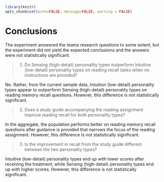 ```r
library(knitr)
opts_chunk$set(echo=FALSE, message=FALSE, warning = FALSE)
```

# Conclusions

The experiment answered the teams research questions to some extent, but the experiment did not yield the expected conclusions and the answers were not statistically significant.

> 1. Do Sensing (high-detail) personality types outperform Intuitive (low-detail) personality types on reading recall tasks when no instructions are provided?

No. Rather, from the current sample data, Intuition (low-detail) personality types appear to outperform Sensing (high-detail) personality types on reading memory recall questions. However, this difference is not statistically significant.

> 2. Does a study guide accompanying the reading assignment improve reading recall for both personality types?

In the aggregate, the population performs better on reading memory recall questions after guidance is provided that narrows the focus of the reading assignment. However, this difference is not statistically significant.

> 3. Is the improvement in recall from the study guide different between the two personality types?

Intuitive (low-detail) personality types end up with lower scores after receiving the treatment, while Sensing (high-detail) personality types end up with higher scores. However, this difference is not statistically significant.